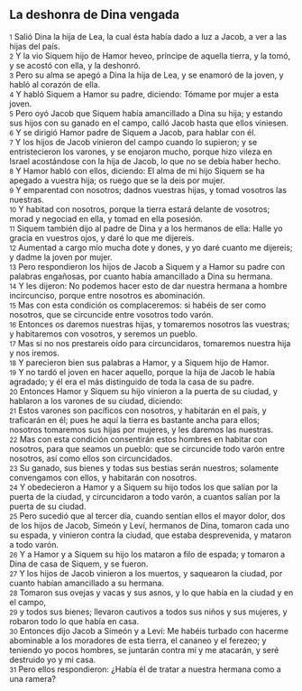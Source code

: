 == La deshonra de Dina vengada ==

{{anchor|1}} <small>1</small> Salió Dina la hija de Lea, la cual ésta había dado a luz a Jacob, a ver a las hijas del país.<br>
{{anchor|2}} <small>2</small> Y la vio Siquem hijo de Hamor heveo, príncipe de aquella tierra, y la tomó, y se acostó con ella, y la deshonró.<br>
{{anchor|3}} <small>3</small> Pero su alma se apegó a Dina la hija de Lea, y se enamoró de la joven, y habló al corazón de ella.<br>
{{anchor|4}} <small>4</small> Y habló Siquem a Hamor su padre, diciendo: Tómame por mujer a esta joven.<br>
{{anchor|5}} <small>5</small> Pero oyó Jacob que Siquem había amancillado a Dina su hija; y estando sus hijos con su ganado en el campo, calló Jacob hasta que ellos viniesen.<br>
{{anchor|6}} <small>6</small> Y se dirigió Hamor padre de Siquem a Jacob, para hablar con él.<br>
{{anchor|7}} <small>7</small> Y los hijos de Jacob vinieron del campo cuando lo supieron; y se entristecieron los varones, y se enojaron mucho, porque hizo vileza en Israel acostándose con la hija de Jacob, lo que no se debía haber hecho.<br>
{{anchor|8}} <small>8</small> Y Hamor habló con ellos, diciendo: El alma de mi hijo Siquem se ha apegado a vuestra hija; os ruego que se la deis por mujer.<br>
{{anchor|9}} <small>9</small> Y emparentad con nosotros; dadnos vuestras hijas, y tomad vosotros las nuestras.<br>
{{anchor|10}} <small>10</small> Y habitad con nosotros, porque la tierra estará delante de vosotros; morad y negociad en ella, y tomad en ella posesión.<br>
{{anchor|11}} <small>11</small> Siquem también dijo al padre de Dina y a los hermanos de ella: Halle yo gracia en vuestros ojos, y daré lo que me dijereis.<br>
{{anchor|12}} <small>12</small> Aumentad a cargo mío mucha dote y dones, y yo daré cuanto me dijereis; y dadme la joven por mujer.<br>
{{anchor|13}} <small>13</small> Pero respondieron los hijos de Jacob a Siquem y a Hamor su padre con palabras engañosas, por cuanto había amancillado a Dina su hermana.<br>
{{anchor|14}} <small>14</small> Y les dijeron: No podemos hacer esto de dar nuestra hermana a hombre incircunciso, porque entre nosotros es abominación.<br>
{{anchor|15}} <small>15</small> Mas con esta condición os complaceremos: si habéis de ser como nosotros, que se circuncide entre vosotros todo varón.<br>
{{anchor|16}} <small>16</small> Entonces os daremos nuestras hijas, y tomaremos nosotros las vuestras; y habitaremos con vosotros, y seremos un pueblo.<br>
{{anchor|17}} <small>17</small> Mas si no nos prestareis oído para circuncidaros, tomaremos nuestra hija y nos iremos.<br>
{{anchor|18}} <small>18</small> Y parecieron bien sus palabras a Hamor, y a Siquem hijo de Hamor.<br>
{{anchor|19}} <small>19</small> Y no tardó el joven en hacer aquello, porque la hija de Jacob le había agradado; y él era el más distinguido de toda la casa de su padre.<br>
{{anchor|20}} <small>20</small> Entonces Hamor y Siquem su hijo vinieron a la puerta de su ciudad, y hablaron a los varones de su ciudad, diciendo:<br>
{{anchor|21}} <small>21</small> Estos varones son pacíficos con nosotros, y habitarán en el país, y traficarán en él; pues he aquí la tierra es bastante ancha para ellos; nosotros tomaremos sus hijas por mujeres, y les daremos las nuestras.<br>
{{anchor|22}} <small>22</small> Mas con esta condición consentirán estos hombres en habitar con nosotros, para que seamos un pueblo: que se circuncide todo varón entre nosotros, así como ellos son circuncidados.<br>
{{anchor|23}} <small>23</small> Su ganado, sus bienes y todas sus bestias serán nuestros; solamente convengamos con ellos, y habitarán con nosotros.<br>
{{anchor|24}} <small>24</small> Y obedecieron a Hamor y a Siquem su hijo todos los que salían por la puerta de la ciudad, y circuncidaron a todo varón, a cuantos salían por la puerta de su ciudad.<br>
{{anchor|25}} <small>25</small> Pero sucedió que al tercer día, cuando sentían ellos el mayor dolor, dos de los hijos de Jacob, Simeón y Leví, hermanos de Dina, tomaron cada uno su espada, y vinieron contra la ciudad, que estaba desprevenida, y mataron a todo varón.<br>
{{anchor|26}} <small>26</small> Y a Hamor y a Siquem su hijo los mataron a filo de espada; y tomaron a Dina de casa de Siquem, y se fueron.<br>
{{anchor|27}} <small>27</small> Y los hijos de Jacob vinieron a los muertos, y saquearon la ciudad, por cuanto habían amancillado a su hermana.<br>
{{anchor|28}} <small>28</small> Tomaron sus ovejas y vacas y sus asnos, y lo que había en la ciudad y en el campo,<br>
{{anchor|29}} <small>29</small> y todos sus bienes; llevaron cautivos a todos sus niños y sus mujeres, y robaron todo lo que había en casa.<br>
{{anchor|30}} <small>30</small> Entonces dijo Jacob a Simeón y a Leví: Me habéis turbado con hacerme abominable a los moradores de esta tierra, el cananeo y el ferezeo; y teniendo yo pocos hombres, se juntarán contra mí y me atacarán, y seré destruido yo y mi casa.<br>
{{anchor|31}} <small>31</small> Pero ellos respondieron: ¿Había él de tratar a nuestra hermana como a una ramera?<br>
